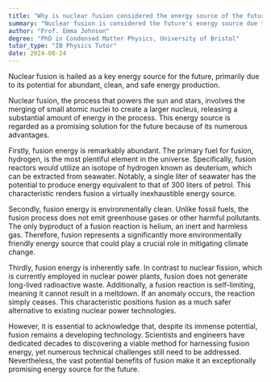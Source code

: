 ```yaml
---
title: "Why is nuclear fusion considered the energy source of the future?"
summary: "Nuclear fusion is considered the future's energy source due to its potential for abundant, clean, and safe energy production."
author: "Prof. Emma Johnson"
degree: "PhD in Condensed Matter Physics, University of Bristol"
tutor_type: "IB Physics Tutor"
date: 2024-08-24
---
```


Nuclear fusion is hailed as a key energy source for the future, primarily due to its potential for abundant, clean, and safe energy production.

Nuclear fusion, the process that powers the sun and stars, involves the merging of small atomic nuclei to create a larger nucleus, releasing a substantial amount of energy in the process. This energy source is regarded as a promising solution for the future because of its numerous advantages.

Firstly, fusion energy is remarkably abundant. The primary fuel for fusion, hydrogen, is the most plentiful element in the universe. Specifically, fusion reactors would utilize an isotope of hydrogen known as deuterium, which can be extracted from seawater. Notably, a single liter of seawater has the potential to produce energy equivalent to that of $300$ liters of petrol. This characteristic renders fusion a virtually inexhaustible energy source.

Secondly, fusion energy is environmentally clean. Unlike fossil fuels, the fusion process does not emit greenhouse gases or other harmful pollutants. The only byproduct of a fusion reaction is helium, an inert and harmless gas. Therefore, fusion represents a significantly more environmentally friendly energy source that could play a crucial role in mitigating climate change.

Thirdly, fusion energy is inherently safe. In contrast to nuclear fission, which is currently employed in nuclear power plants, fusion does not generate long-lived radioactive waste. Additionally, a fusion reaction is self-limiting, meaning it cannot result in a meltdown. If an anomaly occurs, the reaction simply ceases. This characteristic positions fusion as a much safer alternative to existing nuclear power technologies.

However, it is essential to acknowledge that, despite its immense potential, fusion remains a developing technology. Scientists and engineers have dedicated decades to discovering a viable method for harnessing fusion energy, yet numerous technical challenges still need to be addressed. Nevertheless, the vast potential benefits of fusion make it an exceptionally promising energy source for the future.
    